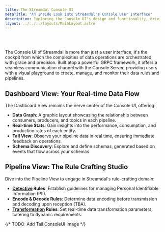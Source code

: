```yaml
---
title: The Streamdal Console UI 
metaTitle: "An Inside Look into Streamdal's Console User Interface"
description: Exploring the Console UI's design and functionality, driving Streamdal's data operations.
layout: ../../../layouts/MainLayout.astro
---
```



<Changes />

<br />
<br />

The Console UI of Streamdal is more than just a user interface; it's the cockpit from which the complexities of data operations are orchestrated with grace and precision. Built atop a powerful GRPC framework, it offers a seamless communication channel with the Console Server, providing users with a visual playground to create, manage, and monitor their data rules and pipelines.

## Dashboard View: Your Real-time Data Flow

The Dashboard View remains the nerve center of the Console UI, offering:

- <span id="data-graph">**Data Graph**</span>: A graphic layout showcasing the relationship between consumers, producers, and topics in each pipeline.
- **Real-time Stats**: Gain insights into the performance, consumption, and production rates of each entity.
- **Tail View**: Observe your pipeline data in real time, ensuring immediate feedback on operations.
- **Schema Discovery**: Explore and define schemas, generated based on events that flow across your schemas 

<RichImg src={consoleDashboard} alt="Streamdal Console Dashboard" />

## Pipeline View: The Rule Crafting Studio

Dive into the Pipeline View to engage in Streamdal's rule-crafting domain:

- **[Detective](/en/guides/pipelines/#detective) Rules**: Establish guidelines for managing Personal Identifiable Information (PII).
- **Encode & Decode Rules**: Determine data encoding before transmission and decoding upon reception (TBA).
- **[Transformation](/en/guides/pipelines/#transform) Rules**: Set real-time data transformation parameters, catering to dynamic requirements.

<RichImg src={consolePipeline} alt="Streamdal Console Dashboard" />

{/* TODO: Add Tail ConsoleUI Image */}